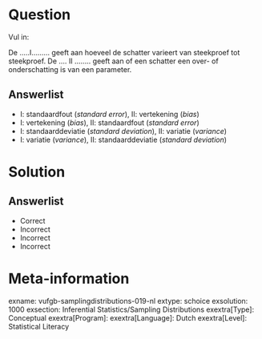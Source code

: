 Question
========
Vul in:

De .….I……… geeft aan hoeveel de schatter varieert van steekproef tot steekproef. De .… II …….. geeft aan of een schatter een over- of onderschatting is van een parameter. 
  
Answerlist
----------
* I: standaardfout (*standard error*), II: vertekening (*bias*)
* I: vertekening (*bias*), II: standaardfout (*standard error*)
* I: standaarddeviatie (*standard deviation*), II: variatie (*variance*)
* I: variatie (*variance*), II: standaarddeviatie (*standard deviation*)


Solution
========

Answerlist
----------
* Correct
* Incorrect
* Incorrect
* Incorrect

Meta-information
================
exname: vufgb-samplingdistributions-019-nl
extype: schoice
exsolution: 1000
exsection: Inferential Statistics/Sampling Distributions
exextra[Type]: Conceptual
exextra[Program]: 
exextra[Language]: Dutch
exextra[Level]: Statistical Literacy
